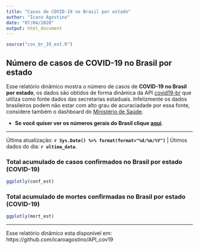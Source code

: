 ```yaml
---
title: "Casos de COVID-19 no Brasil por estado"
author: "Ícaro Agostino"
date: "07/04/2020"
output: html_document
---
```


```r
source("cov_br_19_est.R")
```

## Número de casos de COVID-19 no Brasil por estado

Esse relatório dinâmico mostra o número de casos de **COVID-19 no Brasil por estado**, os dados são obtidos de forma dinâmica da API [covid19-br](https://brasil.io/dataset/covid19/caso) que utiliza como fonte dados das secretarias estaduais. Infelizmente os dados brasileiros podem não estar com alto grau de acuraciadade por essa fonte, considere também o dashboard do [Ministério de Saúde](https://covid.saude.gov.br/).

  - **Se você quiser ver os números gerais do Brasil clique [aqui](https://icaroagostino.github.io/covid19/)**.
  
---

Última atualização: **`r Sys.Date() %>% format(format="%d/%m/%Y")`** | Útimos dados do dia: **`r ultima_data`**.

### Total acumulado de casos confirmados no Brasil por estado (COVID-19)

```r
ggplotly(conf_est)
```


### Total acumulado de mortes confirmadas no Brasil por estado (COVID-19)

```r
ggplotly(mort_est)
```

---

Esse relatório dinâmico esta disponível em: https://github.com/icaroagostino/API_cov19